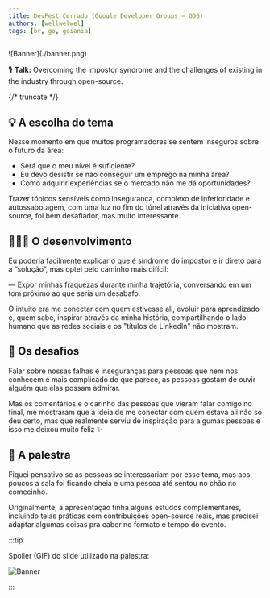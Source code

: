 ```yaml
---
title: DevFest Cerrado (Google Developer Groups — GDG)
authors: [wellwelwel]
tags: [br, go, goiania]
---
```



<Parallax tiltMaxAngleX={0} perspective={1920}>
  ![Banner](./banner.png)
</Parallax>

🎙️ **Talk:** Overcoming the impostor syndrome and the challenges of existing in the industry through open-source.

{/* truncate */}

## 💡 A escolha do tema

Nesse momento em que muitos programadores se sentem inseguros sobre o futuro da área:

- Será que o meu nível é suficiente?
- Eu devo desistir se não conseguir um emprego na minha área?
- Como adquirir experiências se o mercado não me dá oportunidades?

Trazer tópicos sensíveis como insegurança, complexo de inferioridade e autossabotagem, com uma luz no fim do túnel através da iniciativa open-source, foi bem desafiador, mas muito interessante.

## 🧑🏻‍🔬 O desenvolvimento

Eu poderia facilmente explicar o que é síndrome do impostor e ir direto para a “solução”, mas optei pelo caminho mais difícil:

— Expor minhas fraquezas durante minha trajetória, conversando em um tom próximo ao que seria um desabafo.

O intuito era me conectar com quem estivesse ali, evoluir para aprendizado e, quem sabe, inspirar através da minha história, compartilhando o lado humano que as redes sociais e os "títulos de LinkedIn" não mostram.

## 👻 Os desafios

Falar sobre nossas falhas e inseguranças para pessoas que nem nos conhecem é mais complicado do que parece, as pessoas gostam de ouvir alguém que elas possam admirar.

Mas os comentários e o carinho das pessoas que vieram falar comigo no final, me mostraram que a ideia de me conectar com quem estava ali não só deu certo, mas que realmente serviu de inspiração para algumas pessoas e isso me deixou muito feliz ✨

## 🎤 A palestra

Fiquei pensativo se as pessoas se interessariam por esse tema, mas aos poucos a sala foi ficando cheia e uma pessoa até sentou no chão no comecinho.

Originalmente, a apresentação tinha alguns estudos complementares, incluindo telas práticas com contribuições open-source reais, mas precisei adaptar algumas coisas pra caber no formato e tempo do evento.

:::tip

Spoiler (GIF) do slide utilizado na palestra:

![Banner](./slide.gif)

:::

